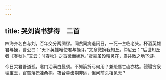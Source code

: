 ```yaml
---
---
---
```

title: 哭刘尚书梦得　二首
---



四海齐名白与刘，百年交分两绸缪。同贫同病退闲日，一死一生临老头。杯酒英雄君与操，曹公曰：“天下英雄唯使君与操耳。”文章微婉我知丘。仲尼云：“后世知丘者《春秋》。”又云：“《春秋》之旨微而婉也。”贤豪虽殁精灵在，应共微之地下游。

今日哭君吾道孤，寝门泪满白髭须。不知箭折弓何用？兼恐唇亡齿亦枯。骎骎穷泉埋宝玉，窅窅落景挂桑榆。夜台暮齿期非远，但问前头相见无？